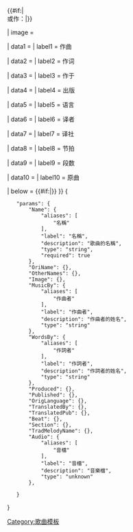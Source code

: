 {{infobox
| abovestyle = font-size: 110%; background: #D6EED6
| subheaderstyle = font-weight: bold; background: #D6EED6
| belowstyle = border-top: #D6EED6 1px solid;

| above =  {{{Name}}}{{#if:{{{OriName|}}}|<br>{{{OriName}}}|}}{{#if:{{{OtherNames|}}}|<br>或作：{{{OtherNames}}}|}}

| image =  {{{Image<includeonly>|</includeonly>}}}

| data1 = {{{MusicBy<includeonly>|</includeonly>}}}
| label1 = 作曲

| data2 = {{{WordsBy<includeonly>|</includeonly>}}}
| label2 = 作词

| data3 = {{{Produced<includeonly>|</includeonly>}}}
| label3 = 作于

| data4 = {{{Published<includeonly>|</includeonly>}}}
| label4 = 出版

| data5 = {{{OrigLanguage<includeonly>|</includeonly>}}}
| label5 = 语言

| data6 = {{{TranslatedBy<includeonly>|</includeonly>}}}
| label6 = 译者

| data7 = {{{TranslatedPub<includeonly>|</includeonly>}}}
| label7 = 译社

| data8 = {{{Beat<includeonly>|</includeonly>}}}
| label8 = 节拍

| data9 = {{{Section<includeonly>|</includeonly>}}}
| label9 = 段数

| data10 = {{{TradMelodyName<includeonly>|</includeonly>}}}
| label10 = 原曲

| below = {{#if:{{{Audio|}}}|{{{Audio}}}}}
}}<noinclude>{{template doc}}[[Category:歌曲模板]]<templatedata>
{
	"params": {
		"Name": {
			"aliases": [
				"名稱"
			],
			"label": "名稱",
			"description": "歌曲的名稱",
			"type": "string",
			"required": true
		},
		"OriName": {},
		"OtherNames": {},
		"Image": {},
		"MusicBy": {
			"aliases": [
				"作曲者"
			],
			"label": "作曲者",
			"description": "作曲者的姓名",
			"type": "string"
		},
		"WordsBy": {
			"aliases": [
				"作詞者"
			],
			"label": "作詞者",
			"description": "作詞者的姓名",
			"type": "string"
		},
		"Produced": {},
		"Published": {},
		"OrigLanguage": {},
		"TranslatedBy": {},
		"TranslatedPub": {},
		"Beat": {},
		"Section": {},
		"TradMelodyName": {},
		"Audio": {
			"aliases": [
				"音檔"
			],
			"label": "音檔",
			"description": "音樂檔",
			"type": "unknown"
		},
		
	}
}
</templatedata>
</noinclude>
